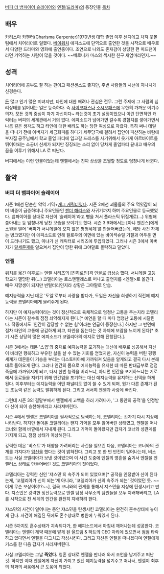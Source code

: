[[버피 더 뱀파이어 슬레이어]]와 [[엔젤(드라마)]]의 등장인물
[[목차]]
== 배우 ==
카리스마 카펜터(Charisma Carpenter)1970년생 대학 졸업 이후 센디에고 차져 풋볼팀에서 치어리더로 일했다. [[베이워치]] 에피소드에 단역으로 출연한 것을 시작으로 배우로서 다양한 드라마와 영화에 출연중이다. 조연으로 나와도 존재감이 상당한 편 미드팬이라면 기억하는 사람이 많을 것이다. ~~베로니카 마스의 섹시한 친구 새엄마라던지.~~
== 성격 ==
치어리더에 공부도 잘 하는 편이고 패션센스도 좋지만, 주변 사람들의 시선에 지나치게 신경쓴다.

[[돈]] 많고 인기 많은 미녀지만, 타인에 대한 배려나 관심은 전무. 그런 주제에 그 사람의 심리상태를 읽어내는 일은 능숙하다. 즉 [[사이코패스]]나 [[소시오패스]]에 무한히 가까운 이기주의자. 모든 것의 중심이 자기 자신이다~ 라는것이 초기 설정이었으니 이런 단면적인 캐릭터는 버피의 세계관에서 거의 없다. 에피소드가 넘어가면 갈수록 경험치를 쌓아가면서 나름 깊은 생각도 하고 타인에 대한 배려도 하는 당찬 여성으로 자랐다. 특히 써니 데일을 떠나기 전에 아버지가 세금회피를 하다가 세무당국에 걸려서 집안이 파산하는 바람에 부자집 공주님에서 학교 졸업 파티에 입고갈 드레스를 사기위해서 옷가게 아르바이트를 뛰어야되는 소공녀 신세가 되지만 징징되는 소리 없이 당차게 졸업파티 끝내고 배우의 꿈을 이루기 위해서 LA 로 떠난다.

버피에서는 이런 인물이었는데 엔젤에서는 진짜 상상을 초월할 정도로 엄청나게 바뀐다.

== 활약 ==
=== 버피 더 뱀파이어 슬레이어 ===
시즌 1에선 단순한 악역 기믹+[[개그 캐릭터]]였다. 시즌 2에선 괴물들의 주요 먹잇감이 되며 비중이 급증하더니 주요인물인 [[잰더 해리스]]와 사귀기까지 하며 주요인물로 등극했었다. 뱀파이어를 상대로 자신이 '슬레이어'라고 뻥을 쳐서 플라스틱 뒤집개로(...) 위협해 쫒아내는 등 엄청나게 당찬 모습을 보이기도 했다. 시즌 3 9화에서는 [아냐 젠킨스]에게 소원을 빌어 '버피가 서니데일에 오지 않은 평행세계'를 만들어버렸는데, 해당 사건 자체는 병크였지만 이 에피소드로 인해  윌로우의 이면에 있는 바이섹슈얼 기질과 어두운 면이 드러나기도 했고, 아냐가 신 캐릭터로 시리즈에 투입되었다. 
그러나 시즌 3에서 아버지가 [[탈세]]문제를 일으켜서 집안이 망한 뒤에 그야말로 몰락하고 말았다.

=== 엔젤 ===
위치를 옮긴 이후로는 엔젤 시리즈의 [진히로인]격 인물로 급상승 했다.
서니데일 고등학교가 멸망한 뒤(...) 코델리아는 로스앤젤레스로 떠나고 출연지를 <엔젤>로 옮긴다. 배우 지망생이 되지만 빈털터리인지라 상황은 그야말로 안습.

예지능력을 지닌 데몬 '도일'로부터 사랑을 받다가, 도일은 자신을 희생하기 직전에 예지능력을 코델리아에게 물려주게 된다.

하지만 이 예지능력이라는 것이 정신적으로 육체적으로 엄청난 고통을 주는지라 코델리아는 시즌이 갈수록 점점 쇠약해지게 된다.[* 예언을 할 때 마다 엄청난 고통에 시달린다. 작중에서도 '인간이 감당할 수 없는 힘'이라는 언급이 등장한다.] 하지만 그 반면에 점차 타인의 고통에 공감하게 되고, 타인을 돕는다는 것 자체에 보람을 느끼게 된다[* 초기 시즌 상당히 많은 에피소드가 코델리아의 예지로 인해 진행된다.].

시즌 3에서는 데몬 '스큅'의 중재로 예지능력을 포기하는 대신에 배우로 성공해서 자신이 바라던 행복하고 부유한 삶을 살 수 있는 기회를 얻었지만, 자신이 능력을 버린 평행세계가 데몬들이 기승을 부리는 디스토피아에 가까워져 있음을 알게되고 결국 다시 본래대로 돌아오게 된다. 그러나 인간의 몸으로 예지능력을 유지한 데 따른 반대급부로 점점 죽음에 가까워지게 되고, 다시 한번 능력을 버리느냐, 아니면 인간을 포기하느냐는 기로에서 동료들을 지키기 위해 인간임을 포기하는 대신 예지능력을 유지하는 선택을 하게 된다. 이후부터는 예지능력을 어떤 패널티도 없이 쓸 수 있게 되며, 뭔가 다른 존재가 된 듯 초능력 같은 능력도 발휘하게 된다. 그리고 서서히 엔젤과 사랑에 빠진다.

그런데 시즌 3의 결말부에서 엔젤에게 고백을 하러 가려다가, '그 동안의 공적'을 인정받아 신이 되어 승천해버리고 사라져버린다.

시즌 4에서 엔젤은 코델리아를 필사적으로 탐색하는데, 코델리아는 갑자기 다시 지상에 나타난다. 하지만 돌아온 코델리아는 왠지 기억을 모두 잃어버린 상태였고, 엔젤을 떠나 코너와 함께 바깥에서 지내게 된다. 그리고 기억이 돌아왔지만 갑자기 코너와 성관계를 가지게 되고, 점점 상태가 이상해진다.

강력한 데몬 '비스트'가 태양을 가려버리는 사건을 일으킨 다음, 코델리아는 코너와의 관계를 가지다가 [[임신]]을 했다는 것이 밝혀진다. 그리고 또 한 번 반전이 일어나는데, 비스트는 사실 코델리아가 보낸 것이었으며 이 사건 도중에 엔젤의 영혼을 숨겨서 엔젤을 엔젤러스 상태로 만들어버린 것도 코델리아의 짓이었다.

코델리아는 강력한 신인 '쟈스민'의 숙주가 되어 있었으며[* 공적을 인정받아 신이 된다는게, '코델리아가 신이 되는'게 아니라, '코델리아가 신의 숙주가 되는' 것이었던 듯. ~~이게 무슨 보상이야!?~~], 결국 코너와의 관계를 통해서 쟈스민을 지상에 탄생시키고 만다. 쟈스민은 강력한 정신능력으로 엔젤 탐정 사무소의 팀원들을 모두 지배해버리고, LA를 시작으로 전 세계의 인간을 완전히 지배하려 한다.

쟈스민의 사건이 일어나는 동안 쟈스민을 탄생시킨 코델리아는 완전히 혼수상태에 놓이게 된다. 사건이 해결된 뒤에도 혼수상태로 병원에 누워있게 된다.

시즌 5까지도 혼수상태가 지속되다가, 한 에피소드에서 마침내 깨어나는데 성공한다. 코델리아는 엔젤이 계약 때문에 맡게 된 울프램 & 하트의 CEO 자리에 있으면서 점점 타락하고 있다면서 엔젤을 다그치고 각성시킨다. 그리고 자신은 엔젤을 떠나겠다며 엔젤에게 키스를 한 다음 갑자기 사라져버린다.

사실 코델리아는 그날 '''죽었다.''' 영혼 상태로 엔젤을 만나러 와서 조언을 남겨주고 떠난 것. 하지만 이때 엔젤에게 자신이 가지고 있던 예지능력을 넘겨주고 떠나서, 엔젤이 최후의 적과의 싸움에서 큰 도움이 되었다.

